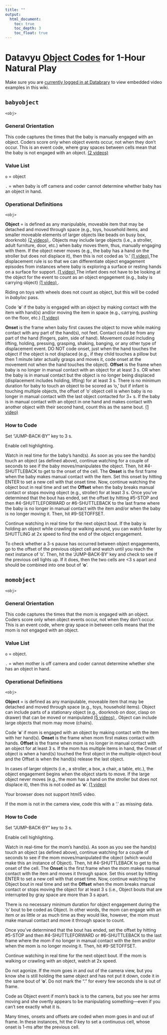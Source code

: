 ```yaml
---
title: ""
output:
  html_document:
    toc: true
    toc_depth: 3
    toc_float: true
---
```


# Datavyu [Object Codes](objects.html) for 1-Hour Natural Play

Make sure you are [currently logged in at Databrary](https://nyu.databrary.org/user/login) to view embedded video examples in this wiki.

## `babyobject`

`<obj>`

### General Orientation

This code captures the times that the baby is manually engaged with an object. Coders score only when object events occur, not when they don't occur. This is an event code, where gray spaces between cells mean that the baby is not engaged with an object. <a href=""> (2 videos) </a>

### Value List

`o` = object

`.` = when baby is off camera and coder cannot determine whether baby has an object in hand.

### Operational Definitions

`<obj>`

**Object** = is defined as any manipulable, moveable item that may be detached and moved through space (e.g., toys, household items, and smaller moveable elements of larger objects like beads on busy box, doorknob) <a href=""> (2 videos) </a>. Objects may include large objects (i.e., a stroller, adult furniture, door, etc.) when baby moves them, thus, manually engaging with them. If the object never moves (e.g., the baby has a hand on the stroller but does not displace it), then this is not coded as 'o.' <a href=""> (1 video) </a> The displacement rule is so that we can differentiate object engagement episodes from instances where baby is exploring a surface or resting hands on a surface for support.  <a href=""> (1 video) </a> The infant does not have to be looking at the object for the event to count as an object engagement (e.g., baby is carrying object)  <a href=""> (1 video) </a>.


Riding on toys with wheels does not count as object, but this will be coded in _babyloc_ pass.

Code '**o**' if the baby is engaged with an object by making contact with the item with hand(s) and/or moving the item in space (e.g., carrying, pushing on the floor, etc.)  <a href=""> (1 video) </a>

**Onset** is the frame when baby first causes the object to move while making contact with any part of the hand(s), not feet. Contact could be from any part of the hand (fingers, palm, side of hand). Movement could including lifting, holding, pressing, grasping, shaking, banging, or any other type of displacement event. DO NOT code onset, just when the hand touches the object if the object is not displaced (e.g., if they child touches a pillow but then 1 minute later actually grasps and moves it, code onset at the movement not when the hand touches the object). **Offset** is the frame when baby is no longer in manual contact with an object for at least 3 s. OR when the baby is in manual contact but the object is no longer being displaced (displacement includes holding, lifting) for at least 3 s. There is no minimum duration for baby to touch an object to be scored as 'o,' but if infant is touching multiple objects, the offset of 'o' object cell is when baby is no longer in manual contact with the last object contacted for 3+ s. If the baby is in manual contact with an object in one hand and makes contact with another object with their second hand, count this as the same bout.  <a href=""> (1 video) </a>


### How to Code

Set “JUMP-BACK-BY” key to 3 s.

Enable cell highlighting.

Watch in real time for the baby's hand(s). As soon as you see the hand(s) touch an object (as defined above), continue watching for a couple of seconds to see if the baby moves/manipulates the object. Then, hit #4-SHUTTLEBACK to get to the onset of the cell. The **Onset** is the first frame when the baby makes manual contact with the item. Set this onset by hitting ENTER to set a new cell with that onset time. Now, continue watching the object bout in real time and set the **Offset** when the baby breaks manual contact or stops moving object (e.g., stroller) for at least 3 s. Once you've determined that the bout has ended, set the offset by hitting #5-STOP and then #4-SHUTTLEFORWARD or #6-SHUTTLEBACK to the last frame where the baby is no longer in manual contact with the item and/or when the baby is no longer moving it. Then, hit #9-SETOFFSET.

Continue watching in real time for the next object bout. If the baby is holding an object while crawling or walking around, you can watch faster by SHUTTLING at 2x speed to find the end of the object engagement.

To check whether a 3-s pause has occurred between object engagements, go to the offset of the previous object cell and watch until you reach the next instance of 'o'. Then, hit the 'JUMP-BACK-BY' key and check to see if the previous cell lights up. If it does, then the two cells are <3 s apart and should be combined into one bout of '**o**'.


## `momobject`

`<obj>`

### General Orientation

This code captures the times that the mom is engaged with an object. 
Coders score only when object events occur, not when they don't occur. 
This is an event code, where gray space in between cells means that the mom is not engaged with an object.

### Value List

`o` = object.

`.` = when mother is off camera and coder cannot determine whether she has an object in hand.

### Operational Definitions

`<obj>`

**Object** = is defined as any manipulable, moveable item that may be detached and moved through space (e.g., toys, household items). Object can include parts of a stationary object (e.g., doorknob on door, clasp on drawer) that can be moved or manipulated  <a href=""> (5 videos) </a>. Object can include large objects that mom may move (chairs).

Code '**o**' if mom is engaged with an object by making contact with the item with her hand(s). **Onset** is the frame when mom first makes contact with hands. **Offset** is the frame when mom is no longer in manual contact with an object for at least 3 s. If the mom has multiple items in hand, the Onset of object is when a hand(s) touched the first object in the multiple-object-bout and the Offset is when the hand(s) release the last object.

In cases of larger objects (i.e., a stroller, a box, a chair, a table, etc.), the object engagement begins when the object starts to move. If the large object never moves (e.g., the mom has a hand on the stroller but does not displace it), then this is not coded as '**o**'.  <a href=""> (1 video) </a>

Your browser does not support html5 video.

If the mom is not in the camera view, code this with a '.' as missing data. 



### How to Code




Set “JUMP-BACK-BY” key to 3 s.

Enable cell highlighting.

Watch in real-time for the mom's hand(s). As soon as you see the hand(s) touch an object (as defined above), continue watching for a couple of seconds to see if the mom moves/manipulated the object (which would make this an instance of Object). Then, hit #4-SHUTTLEBACK to get to the onset of the cell. The **Onset** is the first frame when the mom makes manual contact with the item and moves it through space. Set this onset by hitting ENTER to set a new cell with that onset time. Now, continue watching the Object bout in real time and set the **Offset** when the mom breaks manual contact or stops moving the object for at least 3 s (i.e., Object bouts that are interrupted by gray space are more than 3 s apart.

There is no necessary minimum duration for object engagement during the 'o' bout to be coded as Object. In other words, the mom can engage with an item or as little or as much time as they would like, however, the mom must make manual contact and move it through space to count.

Once you've determined that the bout has ended, set the offset by hitting #5-STOP and then #4-SHUTTLEFORWARD or #6-SHUTTLEBACK to the last frame where the mom if no longer in manual contact with the item and/or when the mom is no longer moving it. Then, hit #9-SETOFFSET.

Continue watching in real time for the next object bout. If the mom is walking or crawling with an object, watch at 2x speed.

Do not agonize. If the mom goes in and out of the camera view, but you know she is still holding the same object and has not put it down, code it in the same bout of '**o**'. Do not mark the “.” for every few seconds she is out of frame.

Code as Object event if mom's back is to the camera, but you see her arms moving and she overtly appears to be manipulating something—even if you can't see exactly what it is.

Many times, onsets and offsets are coded when mom goes in and out of frame. In these instances, hit the _0_ key to set a continuous cell, whose onset is 1-ms after the previous cell.

